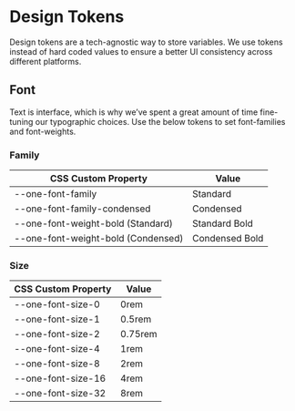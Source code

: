 
<Meta title="Design Tokens/Font" />

# Design Tokens
Design tokens are a tech-agnostic way to store variables. We use tokens instead of hard coded values to ensure a better UI consistency across different platforms.

## Font
Text is interface, which is why we’ve spent a great amount of time fine-tuning our typographic choices. Use the below tokens to set font-families and font-weights.

### Family

<table style={{ width: "100%" }}>
  <thead>
    <tr>
      <th>CSS Custom Property</th>
      <th>Value</th>
    </tr>
  </thead>
  <tbody>
    <tr>
      <td>--one-font-family</td>
      <td style={{ fontFamily: "var(--one-font-family)" }}>Standard</td>
    </tr>
    <tr>
      <td>--one-font-family-condensed</td>
      <td style={{ fontFamily: "var(--one-font-family-condensed)" }}>Condensed</td>
    </tr>
    <tr>
      <td>--one-font-weight-bold (Standard)</td>
      <td
        style={{
          fontFamily: "var(--one-font-family)",
          fontWeight: "var(--one-font-weight-bold",
        }}
      >
        Standard Bold
      </td>
    </tr>
    <tr>
      <td>--one-font-weight-bold (Condensed)</td>
      <td
        style={{
          fontFamily: "var(--one-font-family-condensed)",
          fontWeight: "var(--one-font-weight-bold",
        }}
      >
        Condensed Bold
      </td>
    </tr>
  </tbody>
</table>

### Size

<table style={{ width: "100%" }}>
  <thead>
    <tr>
      <th>CSS Custom Property</th>
      <th>Value</th>
    </tr>
  </thead>
  <tbody>
    <tr>
      <td>--one-font-size-0</td>
      <td style={{ fontSize: "var(--one-font-size-0)" }}>0rem</td>
    </tr>
    <tr>
      <td>--one-font-size-1</td>
      <td>
        <span style={{ fontSize: "var(--one-font-size-1)" }}>0.5rem</span>
      </td>
    </tr>
    <tr>
      <td>--one-font-size-2</td>
      <td>
        <span style={{ fontSize: "var(--one-font-size-2)" }}>0.75rem</span>
      </td>
    </tr>
    <tr>
      <td>--one-font-size-4</td>
      <td>
        <span style={{ fontSize: "var(--one-font-size-4)" }}>1rem</span>
      </td>
    </tr>
    <tr>
      <td>--one-font-size-8</td>
      <td>
        <span style={{ fontSize: "var(--one-font-size-8)" }}>2rem</span>
      </td>
    </tr>
    <tr>
      <td>--one-font-size-16</td>
      <td>
        <span style={{ fontSize: "var(--one-font-size-16)" }}>4rem</span>
      </td>
    </tr>
    <tr>
      <td>--one-font-size-32</td>
      <td>
        <span style={{ fontSize: "var(--one-font-size-32)" }}>8rem</span>
      </td>
    </tr>
  </tbody>
</table>
